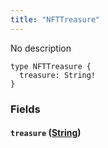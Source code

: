 ```yaml
---
title: "NFTTreasure"
---
```


No description

```
type NFTTreasure {
  treasure: String!
}

```

### Fields[](#fields "Direct link to heading")

#### `treasure` ([String](/developer/graphql-api/references/scalars/string))[](#treasure-string "Direct link to heading")